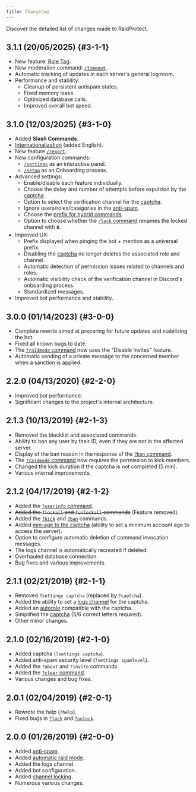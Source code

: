---
title: Changelog
---


Discover the detailed list of changes made to RaidProtect.

## 3.1.1 (20/05/2025) {#3-1-1}

- New feature: [Role Tag](./features/tag-role.md). <SuggestionLink id="512" />
- New moderation command: [`/timeout`](./features/moderation#timeout). <SuggestionLink id="52" />
- Automatic tracking of updates in each server's general log room.
- Performance and stability:
  - Cleanup of persistent antispam states.
  - Fixed memory leaks.
  - Optimized database calls.
  - Improved overall bot speed.

## 3.1.0 (12/03/2025) {#3-1-0}

- Added **Slash Commands**. <SuggestionLink id="463" />
- [Internationalization](./language.md) (added English). <SuggestionLink id="109" />
- New feature [`/report`](./features/reports.md). <SuggestionLink id="164" />
- New configuration commands:
  - [`/settings`](./setup.md#settings) as an interactive panel.
  - [`/setup`](./setup.md#install) as an Onboarding process.
- Advanced settings:
  - Enable/disable each feature individually. <SuggestionLink id="356" />
  - Choose the delay and number of attempts before expulsion by the [captcha](./features/captcha#config). <SuggestionLink id="363" />
  - Option to select the verification channel for the [captcha](./features/captcha). <SuggestionLink id="385" />
  - Ignore users/roles/categories in the [anti-spam](./features/anti-spam.md#ignore). <SuggestionLink id="362" />
  - Choose the [prefix for hybrid commands](./guides/prefix.md). <SuggestionLink id="103" />
  - Option to choose whether the [`/lock` command](./features/channel-lock.md) renames the locked channel with `🔒`.
- Improved UX:
  - Prefix displayed when pinging the bot + mention as a universal prefix. <SuggestionLink id="193" />
  - Disabling the [captcha](./features/captcha) no longer deletes the associated role and channel. <SuggestionLink id="43" />
  - Automatic detection of permission issues related to channels and roles. <SuggestionLink id="65" />
  - Automatic visibility check of the verification channel in Discord's onboarding process.
  - Standardized messages.
- Improved bot performance and stability.

## 3.0.0 (01/14/2023) {#3-0-0}

- Complete rewrite aimed at preparing for future updates and stabilizing the bot.
- Fixed all known bugs to date.
- The [`?raidmode` command](./features/raid-mode.md) now uses the "Disable Invites" feature.
- Automatic sending of a private message to the concerned member when a sanction is applied. <SuggestionLink id="426" />

## 2.2.0 (04/13/2020) {#2-2-0}

- Improved bot performance.
- Significant changes to the project's internal architecture.

## 2.1.3 (10/13/2019) {#2-1-3}

- Removed the blacklist and associated commands.
- Ability to ban any user by their ID, even if they are not in the affected server.
- Display of the ban reason in the response of the [`?ban` command](./features/moderation.md#ban).
- The [`?raidmode` command](./features/raid-mode.md) now requires the permission to kick members.
- Changed the kick duration if the captcha is not completed (5 min). <SuggestionLink id="129" />
- Various internal improvements.

## 2.1.2 (04/17/2019) {#2-1-2}

- Added the [`?userinfo` command](./features/utilities.md#userinfo). <SuggestionLink id="29" />
- ~~Added the `?lockall` and `?unlockall` commands~~ (Feature removed).
- Added the [`?kick`](./features/moderation.md#kick) and [`?ban`](./features/moderation.md#ban) commands.
- Added [min-age to the captcha](./features/captcha.md#minage) (ability to set a minimum account age to access the server).
- Option to configure automatic deletion of command invocation messages. <SuggestionLink id="26" />
- The logs channel is automatically recreated if deleted.
- Overhauled database connection.
- Bug fixes and various improvements.

## 2.1.1 (02/21/2019) {#2-1-1}

- Removed `?settings captcha` (replaced by `?captcha`).
- Added the ability to set a [logs channel](./features/captcha.md#logs) for the captcha.
- Added an [autorole](./features/captcha.md#autorole) compatible with the captcha.
- Simplified the [captcha](./features/captcha.md) (5/6 correct letters required).
- Other minor changes.

## 2.1.0 (02/16/2019) {#2-1-0}

- Added captcha (`?settings captcha`). <SuggestionLink id="11" />
- Added anti-spam security level (`?settings spamlevel`). <SuggestionLink id="25" />
- Added the `?about` and `?invite` commands.
- Added the [`?clear` command](./features/utilities.md#clear).
- Various changes and bug fixes.

## 2.0.1 (02/04/2019) {#2-0-1}

- Rewrote the help (`?help`).
- Fixed bugs in [`?lock`](./features/channel-lock.md#lock) and [`?unlock`](./features/channel-lock.md#unlock).

## 2.0.0 (01/26/2019) {#2-0-0}

- Added [anti-spam](./features/anti-spam.md).
- Added [automatic raid mode](./features/raid-mode.md#config).
- Added the logs channel.
- Added bot configuration.
- Added [channel locking](./features/channel-lock.md).
- Numerous various changes.